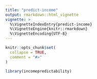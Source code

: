 ```yaml
---
title: "predict-income"
output: rmarkdown::html_vignette
vignette: >
  %\VignetteIndexEntry{predict-income}
  %\VignetteEngine{knitr::rmarkdown}
  %\VignetteEncoding{UTF-8}
---
```


```r
knitr::opts_chunk$set(
  collapse = TRUE,
  comment = "#>"
)
```

```r
library(incomepredictability)
```
